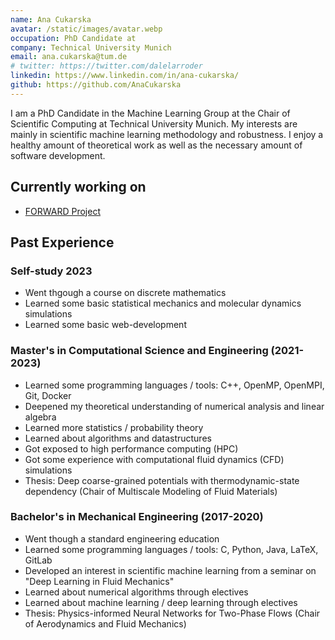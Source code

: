 ```yaml
---
name: Ana Cukarska
avatar: /static/images/avatar.webp
occupation: PhD Candidate at
company: Technical University Munich
email: ana.cukarska@tum.de
# twitter: https://twitter.com/dalelarroder
linkedin: https://www.linkedin.com/in/ana-cukarska/
github: https://github.com/AnaCukarska
---
```


I am a PhD Candidate in the Machine Learning Group at the Chair of Scientific Computing at Technical University Munich.
My interests are mainly in scientific machine learning methodology and robustness. I enjoy a healthy
amount of theoretical work as well as the necessary amount of software development.

## Currently working on

- [FORWARD Project](https://www.mdsi.tum.de/en/gni/gni-funded-projects/forward/)

## Past Experience

### Self-study 2023

- Went thgough a course on discrete mathematics
- Learned some basic statistical mechanics and molecular dynamics simulations
- Learned some basic web-development

### Master's in Computational Science and Engineering (2021-2023)

- Learned some programming languages / tools: C++, OpenMP, OpenMPI, Git, Docker
- Deepened my theoretical understanding of numerical analysis and linear algebra
- Learned more statistics / probability theory
- Learned about algorithms and datastructures
- Got exposed to high performance computing (HPC)
- Got some experience with computational fluid dynamics (CFD) simulations
- Thesis: Deep coarse-grained potentials with thermodynamic-state dependency (Chair of Multiscale Modeling of Fluid Materials)

### Bachelor's in Mechanical Engineering (2017-2020)

- Went though a standard engineering education
- Learned some programming languages / tools: C, Python, Java, LaTeX, GitLab
- Developed an interest in scientific machine learning from a seminar on "Deep Learning in Fluid Mechanics"
- Learned about numerical algorithms through electives
- Learned about machine learning / deep learning through electives
- Thesis: Physics-informed Neural Networks for Two-Phase Flows (Chair of Aerodynamics and Fluid Mechanics)
